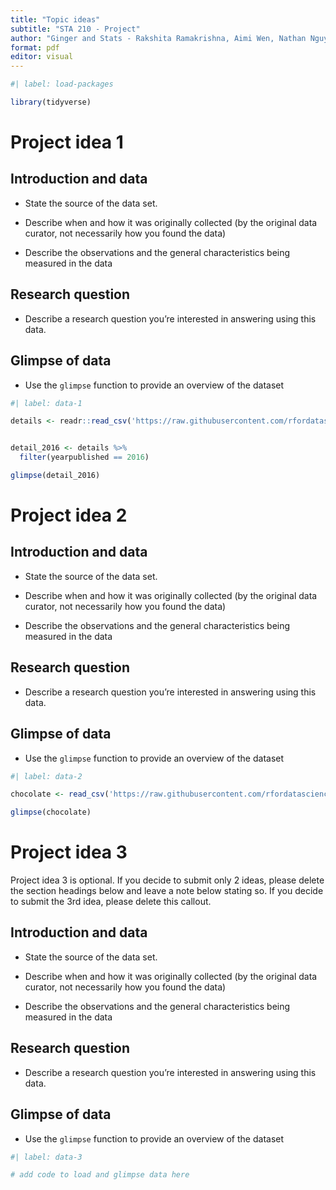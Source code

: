 ```yaml
---
title: "Topic ideas"
subtitle: "STA 210 - Project"
author: "Ginger and Stats - Rakshita Ramakrishna, Aimi Wen, Nathan Nguyen, Bryan Pan"
format: pdf
editor: visual
---
```


```r
#| label: load-packages

library(tidyverse)

```

# Project idea 1

## Introduction and data

-   State the source of the data set.

-   Describe when and how it was originally collected (by the original data curator, not necessarily how you found the data)

-   Describe the observations and the general characteristics being measured in the data

## Research question

-   Describe a research question you're interested in answering using this data.

## Glimpse of data

-   Use the `glimpse` function to provide an overview of the dataset

```r
#| label: data-1

details <- readr::read_csv('https://raw.githubusercontent.com/rfordatascience/tidytuesday/master/data/2022/2022-01-25/details.csv')


detail_2016 <- details %>%
  filter(yearpublished == 2016)

glimpse(detail_2016)
```

\pagebreak

# Project idea 2

## Introduction and data

-   State the source of the data set.

-   Describe when and how it was originally collected (by the original data curator, not necessarily how you found the data)

-   Describe the observations and the general characteristics being measured in the data

## Research question

-   Describe a research question you're interested in answering using this data.

## Glimpse of data

-   Use the `glimpse` function to provide an overview of the dataset

```r
#| label: data-2

chocolate <- read_csv('https://raw.githubusercontent.com/rfordatascience/tidytuesday/master/data/2022/2022-01-18/chocolate.csv')

glimpse(chocolate)
```

\pagebreak

# Project idea 3

::: callout-important
Project idea 3 is optional. If you decide to submit only 2 ideas, please delete the section headings below and leave a note below stating so. If you decide to submit the 3rd idea, please delete this callout.
:::

## Introduction and data

-   State the source of the data set.

-   Describe when and how it was originally collected (by the original data curator, not necessarily how you found the data)

-   Describe the observations and the general characteristics being measured in the data

## Research question

-   Describe a research question you're interested in answering using this data.

## Glimpse of data

-   Use the `glimpse` function to provide an overview of the dataset

```r
#| label: data-3

# add code to load and glimpse data here
```
